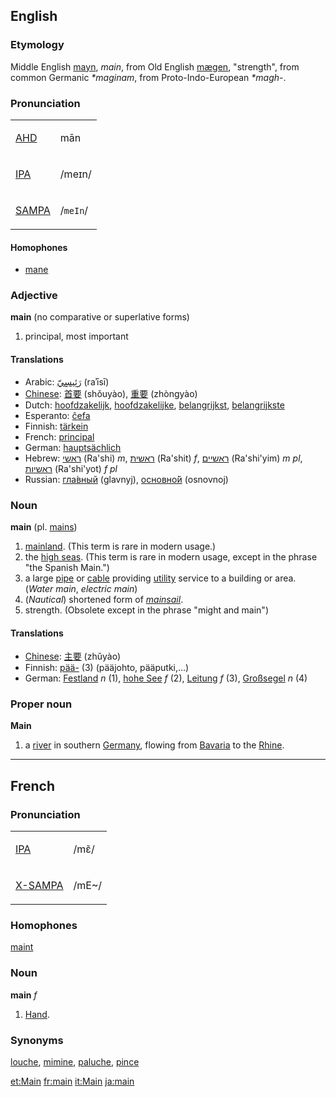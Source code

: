 ==English==
===Etymology===
Middle English [[mayn]], ''main'', from Old English [[mægen]], "strength", from common Germanic ''*maginam'', from Proto-Indo-European ''*magh-''.

===Pronunciation===
{| border=1 cellpadding=5
| [[w:AHD|AHD]] || mān
|-
| [[w:IPA|IPA]] || /meɪn/
|-
| [[w:SAMPA|SAMPA]] || /<tt>meIn</tt>/
|}

====Homophones====
*[[mane]]

===Adjective===
'''main''' (no comparative or superlative forms)
# principal, most important

====Translations====
*Arabic: [[رئيسي|رَئِيسِيّ]] (raʾīsī) <!-- verify? -->
*[[Chinese]]: [[首要]] (shǒuyào), [[重要]] (zhòngyào)
*Dutch: [[hoofdzakelijk]], [[hoofdzakelijke]], [[belangrijkst]], [[belangrijkste]]
*Esperanto: [[ĉefa]]
*Finnish: [[tärkein]]
*French: [[principal]]
*German: [[hauptsächlich]]
*Hebrew: [[ראשי]] (Ra'shi) ''m'', [[ראשית]] (Ra'shit) ''f'', [[ראשיים]] (Ra'shi'yim) ''m pl'', [[ראשיות]] (Ra'shi'yot) ''f pl''
*Russian: [[главный|гла́вный]] (glavnyj), [[основной|основно́й]] (osnovnoj)

===Noun===
'''main''' (pl. [[mains]])

# [[mainland]].  (This term is rare in modern usage.)
# the [[high seas]].  (This term is rare in modern usage, except in the phrase "the Spanish Main.")
# a large [[pipe]] or [[cable]] providing [[utility]] service to a building or area.  (''Water main'', ''electric main'')
# (''Nautical'') shortened form of ''[[mainsail]]''.
#strength. (Obsolete except in the phrase "might and main")

====Translations====
*[[Chinese]]: [[主要]] (zhǔyào)
*Finnish: [[pää-]] (3) (pääjohto, pääputki,...)
*German: [[Festland]] ''n'' (1), [[hohe See]] ''f'' (2), [[Leitung]] ''f'' (3), [[Großsegel]] ''n'' (4)

===Proper noun===
'''Main'''

# a [[river]] in southern [[Germany]], flowing from [[Bavaria]] to the [[Rhine]].

----

==French==
===Pronunciation===
{| border=1 cellpadding=5
| [[w:IPA|IPA]] ||  /mɛ̃/
|-
| [[w:X-SAMPA|X-SAMPA]] || /mE~/ 
<!-- Marked as X-SAMPA because French SAMPA calls this vowel /e~/, which doesnt match the IPA -->
|}

===Homophones===
[[maint]]

===Noun===
'''main''' ''f''
# [[Hand]].

===Synonyms===
[[louche]], [[mimine]], [[paluche]], [[pince]]

[[et:Main]]
[[fr:main]]
[[it:Main]]
[[ja:main]]